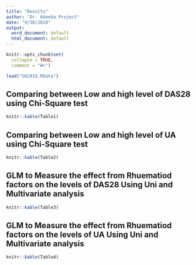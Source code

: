 ```yaml
---
title: "Results"
author: "Dr. Adeeba Project"
date: "9/30/2018"
output:
  word_document: default
  html_document: default
---
```


```r
knitr::opts_chunk$set(
  collapse = TRUE,
  comment = "#>")
```


```r
load("UA2018.RData")
```

## Comparing between Low and high level of DAS28 using Chi-Square test

```r
knitr::kable(Table1)
```

## Comparing between Low and high level of UA using Chi-Square test

```r
knitr::kable(Table2)
```

## GLM to Measure the effect from Rhuematiod factors on the levels of DAS28 Using Uni and Multivariate analysis

```r
knitr::kable(Table3)
```

## GLM to Measure the effect from Rhuematiod factors on the levels of UA Using Uni and Multivariate analysis

```r
knitr::kable(Table4)
```



